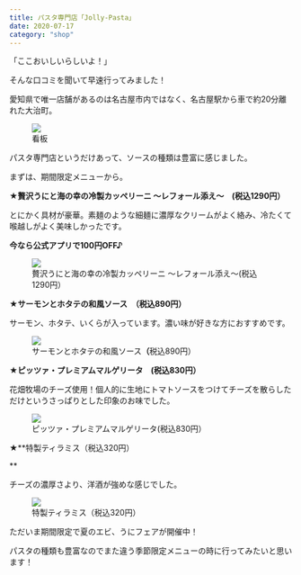 ```yaml
---
title: パスタ専門店「Jolly-Pasta」
date: 2020-07-17
category: "shop"
---
```


「ここおいしいらしいよ！」

そんな口コミを聞いて早速行ってみました！

愛知県で唯一店舗があるのは名古屋市内ではなく、名古屋駅から車で約20分離れた大治町。

<figure><img src={require("./IMG_1880.jpg")} /><figcaption>看板</figcaption></figure>

パスタ専門店というだけあって、ソースの種類は豊富に感じました。

まずは、期間限定メニューから。<br/>

**★贅沢うにと海の幸の冷製カッペリーニ 〜レフォール添え〜　(税込1290円）**

とにかく具材が豪華。素麺のような細麺に濃厚なクリームがよく絡み、冷たくて喉越しがよく美味しかったです。

**今なら公式アプリで100円OFF♪**

<figure><img src={require("./IMG_1877.jpg")} /><figcaption>贅沢うにと海の幸の冷製カッペリーニ 〜レフォール添え〜(税込1290円）</figcaption></figure>

**★サーモンとホタテの和風ソース　（税込890円）**

サーモン、ホタテ、いくらが入っています。濃い味が好きな方におすすめです。

<figure><img src={require("./IMG_1878.jpg")} /><figcaption>サーモンとホタテの和風ソース<strong>（</strong>税込890円）</figcaption></figure>

**★ピッツァ・プレミアムマルゲリータ　(税込830円）**

花畑牧場のチーズ使用！個人的に生地にトマトソースをつけてチーズを散らしただけというさっぱりとした印象のお味でした。

<figure><img src={require("./IMG_1882.jpg")} /><figcaption>ピッツァ・プレミアムマルゲリータ(税込830円）</figcaption></figure>

★**特製ティラミス（税込320円）<br/>

**

チーズの濃厚さより、洋酒が強めな感じでした。

<figure><img src={require("./IMG_1879.jpg")} /><figcaption>特製ティラミス（税込320円）</figcaption></figure>

ただいま期間限定で夏のエビ、うにフェアが開催中！<br/>

パスタの種類も豊富なのでまた違う季節限定メニューの時に行ってみたいと思います！




